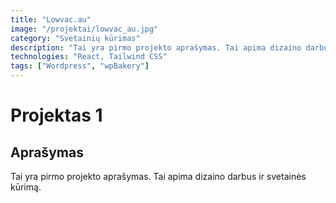 ```yaml
---
title: "Lowvac.au"
image: "/projektai/lowvac_au.jpg"
category: "Svetainių kūrimas"
description: "Tai yra pirmo projekto aprašymas. Tai apima dizaino darbus ir svetainės kūrimą."
technologies: "React, Tailwind CSS"
tags: ["Wordpress", "wpBakery"]
---
```


# Projektas 1

## Aprašymas
Tai yra pirmo projekto aprašymas. Tai apima dizaino darbus ir svetainės kūrimą.